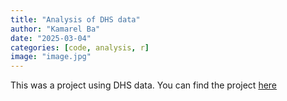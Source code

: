 ```yaml
---
title: "Analysis of DHS data"
author: "Kamarel Ba"
date: "2025-03-04"
categories: [code, analysis, r]
image: "image.jpg"
---
```


This was a project using DHS data. You can find the project [here](https://demolandscapes.info/){target="_blank"}
